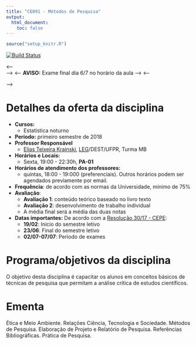 ```yaml
---
title: "CE091 - Métodos de Pesquisa"
output:
  html_document:
    toc: false
---
```


```r
source("setup_knitr.R")
```

[![Build Status](https://travis-ci.org/leg-ufpr/ce091.svg?branch=master)](https://travis-ci.org/leg-ufpr/ce001)

<-- <div class="alert alert-danger" role="alert"> -->
<-- **AVISO:** Exame final dia 6/7 no horário da aula -->
<-- </div> -->

# Detalhes da oferta da disciplina

- **Cursos:**
  - Estatística noturno
- **Período:** primeiro semestre de 2018
- **Professor Responsável**
  - [Elias Teixeira Krainski][], [LEG][]/DEST/UFPR, Turma MB
- **Horários e Locais:**
  - Sexta, 19:00 - 22:30h, **PA-01**
- **Horários de atendimento dos professores:**
    - quintas, 18:00 - 19:000 (preferenciais). Outros horários
      podem ser agendados previamente por email.
- **Frequência**: de acordo com as normas da Universidade, mínimo de 75%
- **Avaliação**: 
  - **Avaliação 1**: conteúdo teórico baseado no livro texto 
  - **Avaliação 2**: desenvolvimento de trabalho individual 
  - A média final será a média das duas notas 
- **Datas importantes:** De acordo com a [Resolução 30/17 - CEPE][]:
    - **19/02**: Início do semestre letivo
    - **23/06**: Final do semestre letivo
    - **02/07-07/07**: Período de exames

# Programa/objetivos da disciplina

O objetivo desta disciplina é capacitar os alunos em conceitos básicos
de técnicas de pesquisa que permitam a análise crítica de estudos científicos. 

# Ementa 

Ética e Meio Ambiente. Relações Ciência, Tecnologia e Sociedade. Métodos de Pesquisa. Elaboração de Projeto e Relatório de Pesquisa. Referências Bibliográficas. Prática de Pesquisa.

 
<!-- links -->

[Elias Teixeira Krainski]: http://www.leg.ufpr.br/~elias/
[LEG]: http://www.leg.ufpr.br
[Resolução 30/17 - CEPE]: http://www.est.ufpr.br/calendario/cepe3017.pdf
